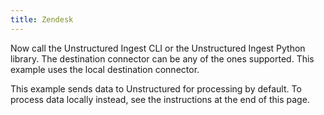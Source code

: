 ```yaml
---
title: Zendesk
---
```



<NewDocument />


<SharedContentZendesk/>

Now call the Unstructured Ingest CLI or the Unstructured Ingest Python library. The destination connector can be any of the ones supported. This example uses the local destination connector.

This example sends data to Unstructured for processing by default. To process data locally instead, see the instructions at the end of this page.


<CodeGroup>
  <ZendeskSh />
  <ZendeskPyV2 />
</CodeGroup>


<SharedPartitionByAPIOSS/>